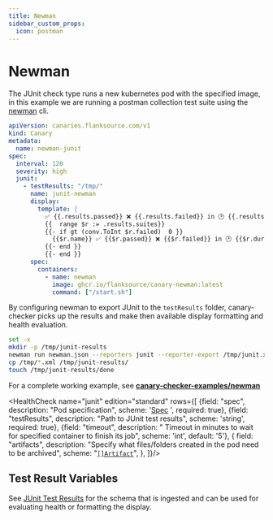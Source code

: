 ```yaml
---
title: Newman
sidebar_custom_props:
  icon: postman
---
```


# <Icon name="postman" /> Newman

The JUnit check type runs a new kubernetes pod with the specified image, in this example we are running a postman collection test suite using the [newman](https://github.com/postmanlabs/newman) cli.

```yaml
apiVersion: canaries.flanksource.com/v1
kind: Canary
metadata:
  name: newman-junit
spec:
  interval: 120
  severity: high
  junit:
    - testResults: "/tmp/"
      name: junit-newman
      display:
        template: |
          ✅ {{.results.passed}} ❌ {{.results.failed}} in 🕑 {{.results.duration}}
          {{  range $r := .results.suites}}
          {{- if gt (conv.ToInt $r.failed)  0 }}
            {{$r.name}} ✅ {{$r.passed}} ❌ {{$r.failed}} in 🕑 {{$r.duration}}
          {{- end }}
          {{- end }}
      spec:
        containers:
          - name: newman
            image: ghcr.io/flanksource/canary-newman:latest
            command: ["/start.sh"]
```

By configuring newman to export JUnit to the `testResults` folder, canary-checker picks up the results and make then available display formatting and health evaluation.

```bash title="start.sh"
set -x
mkdir -p /tmp/junit-results
newman run newman.json --reporters junit --reporter-export /tmp/junit.xml
cp /tmp/*.xml /tmp/junit-results/
touch /tmp/junit-results/done
```

For a complete working example, see **[canary-checker-examples/newman](https://github.com/flanksource/canary-checker-examples/tree/main/newman)**

<HealthCheck name="junit" edition="standard"  rows={[
  {field: "spec", description: "Pod specification", scheme: '[Spec](https://kubernetes.io/docs/reference/generated/kubernetes-api/v1.20/#podspec-v1-core) ', required: true},
  {field: "testResults", description: "Path to JUnit test results", scheme: 'string', required: true},
  {field: "timeout", description: " Timeout in minutes to wait for specified container to finish its job", scheme: 'int', default: '5'},
  {
  field: "artifacts",
  description: "Specify what files/folders created in the pod need to be archived",
  scheme: "[`[]Artifact`](#artifact)",
},
]}/>


## Test Result Variables

See [JUnit Test Results](/guide/canary-checker/reference/junit#test-result-variables) for the schema that is ingested and can be used for evaluating health or formatting the display.
